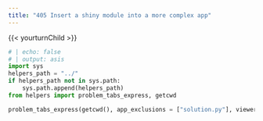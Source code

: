 ```yaml
---
title: "405 Insert a shiny module into a more complex app"
---
```


{{< yourturnChild >}}

```python
# | echo: false
# | output: asis
import sys
helpers_path = "../"
if helpers_path not in sys.path:
    sys.path.append(helpers_path)
from helpers import problem_tabs_express, getcwd

problem_tabs_express(getcwd(), app_exclusions = ["solution.py"], viewer_height="3000")
```
